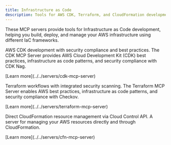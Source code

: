 ```yaml
---
title: Infrastructure as Code
description: Tools for AWS CDK, Terraform, and CloudFormation development.
---
```



These MCP servers provide tools for Infrastructure as Code development, helping you build, deploy, and manage your AWS infrastructure using different IaC frameworks.

<CardGrid>
  <Card title="AWS CDK MCP Server" icon="rocket">
    <div>
      <p>AWS CDK development with security compliance and best practices. The CDK MCP Server provides AWS Cloud Development Kit (CDK) best practices, infrastructure as code patterns, and security compliance with CDK Nag.</p>
      <p class="tool-details">[Learn more](../../servers/cdk-mcp-server)</p>
      <Badge text="CDK" size="small"/>
    </div>
  </Card>

  <Card title="AWS Terraform MCP Server" icon="seti:terraform">
    <div>
      <p>Terraform workflows with integrated security scanning. The Terraform MCP Server enables AWS best practices, infrastructure as code patterns, and security compliance with Checkov.</p>
      <p class="tool-details">[Learn more](../../servers/terraform-mcp-server)</p>
      <Badge text="Terraform" size="small"/>
    </div>
  </Card>

  <Card title="AWS CloudFormation MCP Server" icon="rocket">
    <div>
      <p>Direct CloudFormation resource management via Cloud Control API. A server for managing your AWS resources directly and through CloudFormation.</p>
      <p class="tool-details">[Learn more](../../servers/cfn-mcp-server)</p>
      <Badge text="CloudFormation" size="small"/>
    </div>
  </Card>
</CardGrid>
